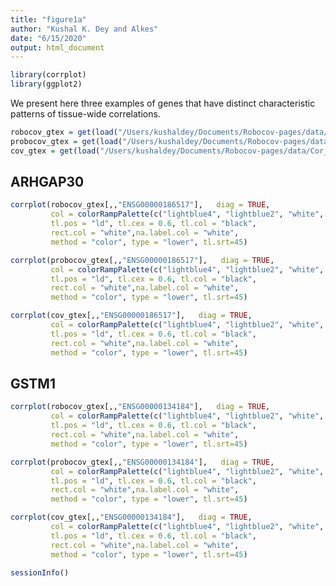 ```yaml
---
title: "figure1a"
author: "Kushal K. Dey and Alkes"
date: "6/15/2020"
output: html_document
---
```


```r
library(corrplot)
library(ggplot2)
```

We present here three examples of genes that have distinct characteristic patterns of tissue-wide correlations.

```r
robocov_gtex = get(load("/Users/kushaldey/Documents/Robocov-pages/data/Robocov_Box_all_genes.rda"))
probocov_gtex = get(load("/Users/kushaldey/Documents/Robocov-pages/data/Robocov_Precision_all_genes.rda"))
cov_gtex = get(load("/Users/kushaldey/Documents/Robocov-pages/data/Cor_pairwise_all_genes.rda"))
```

## ARHGAP30

```r
corrplot(robocov_gtex[,,"ENSG00000186517"],   diag = TRUE,
         col = colorRampPalette(c("lightblue4", "lightblue2", "white", "indianred1", "indianred3"))(200),
         tl.pos = "ld", tl.cex = 0.6, tl.col = "black",
         rect.col = "white",na.label.col = "white",
         method = "color", type = "lower", tl.srt=45)
```

```r
corrplot(probocov_gtex[,,"ENSG00000186517"],   diag = TRUE,
         col = colorRampPalette(c("lightblue4", "lightblue2", "white", "indianred1", "indianred3"))(200),
         tl.pos = "ld", tl.cex = 0.6, tl.col = "black",
         rect.col = "white",na.label.col = "white",
         method = "color", type = "lower", tl.srt=45)
```

```r
corrplot(cov_gtex[,,"ENSG00000186517"],   diag = TRUE,
         col = colorRampPalette(c("lightblue4", "lightblue2", "white", "indianred1", "indianred3"))(200),
         tl.pos = "ld", tl.cex = 0.6, tl.col = "black",
         rect.col = "white",na.label.col = "white",
         method = "color", type = "lower", tl.srt=45)
```


## GSTM1

```r
corrplot(robocov_gtex[,,"ENSG00000134184"],   diag = TRUE,
         col = colorRampPalette(c("lightblue4", "lightblue2", "white", "indianred1", "indianred3"))(200),
         tl.pos = "ld", tl.cex = 0.6, tl.col = "black",
         rect.col = "white",na.label.col = "white",
         method = "color", type = "lower", tl.srt=45)
```

```r
corrplot(probocov_gtex[,,"ENSG00000134184"],   diag = TRUE,
         col = colorRampPalette(c("lightblue4", "lightblue2", "white", "indianred1", "indianred3"))(200),
         tl.pos = "ld", tl.cex = 0.6, tl.col = "black",
         rect.col = "white",na.label.col = "white",
         method = "color", type = "lower", tl.srt=45)
```

```r
corrplot(cov_gtex[,,"ENSG00000134184"],   diag = TRUE,
         col = colorRampPalette(c("lightblue4", "lightblue2", "white", "indianred1", "indianred3"))(200),
         tl.pos = "ld", tl.cex = 0.6, tl.col = "black",
         rect.col = "white",na.label.col = "white",
         method = "color", type = "lower", tl.srt=45)
```

```r
sessionInfo()
```

